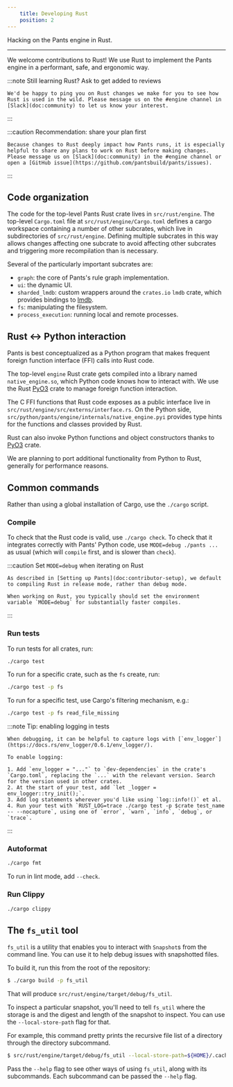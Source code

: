 ```yaml
---
    title: Developing Rust
    position: 2
---
```


Hacking on the Pants engine in Rust.

---

We welcome contributions to Rust! We use Rust to implement the Pants engine in a performant, safe, and ergonomic way.


:::note Still learning Rust? Ask to get added to reviews

    
    We'd be happy to ping you on Rust changes we make for you to see how Rust is used in the wild. Please message us on the #engine channel in [Slack](doc:community) to let us know your interest.

:::


:::caution Recommendation: share your plan first

    
    Because changes to Rust deeply impact how Pants runs, it is especially helpful to share any plans to work on Rust before making changes. Please message us on [Slack](doc:community) in the #engine channel or open a [GitHub issue](https://github.com/pantsbuild/pants/issues).

:::

Code organization
-----------------

The code for the top-level Pants Rust crate lives in `src/rust/engine`. The top-level `Cargo.toml` file at `src/rust/engine/Cargo.toml` defines a cargo workspace containing a number of other subcrates, which live in subdirectories of `src/rust/engine`. Defining multiple subcrates in this way allows changes affecting one subcrate to avoid affecting other subcrates and triggering more recompilation than is necessary.

Several of the particularly important subcrates are:

- `graph`: the core of Pants's rule graph implementation.
- `ui`: the dynamic UI.
- `sharded_lmdb`: custom wrappers around the `crates.io` `lmdb` crate, which provides bindings to [lmdb](https://en.wikipedia.org/wiki/Lightning_Memory-Mapped_Database).
- `fs`: manipulating the filesystem.
- `process_execution`: running local and remote processes.

Rust \<-> Python interaction
----------------------------

Pants is best conceptualized as a Python program that makes frequent foreign function interface (FFI) calls into Rust code. 

The top-level `engine` Rust crate gets compiled into a library named `native_engine.so`, which Python code knows how to interact with. We use the Rust [PyO3](https://pyo3.rs/) crate to manage foreign function interaction.

The C FFI functions that Rust code exposes as a public interface live in `src/rust/engine/src/externs/interface.rs`. On the Python side, `src/python/pants/engine/internals/native_engine.pyi` provides type hints for the functions and classes provided by Rust.

Rust can also invoke Python functions and object constructors thanks to [PyO3](https://pyo3.rs) crate.

We are planning to port additional functionality from Python to Rust, generally for performance reasons.

Common commands
---------------

Rather than using a global installation of Cargo, use the `./cargo` script.

### Compile

To check that the Rust code is valid, use `./cargo check`. To check that it integrates correctly with Pants' Python code, use `MODE=debug ./pants ...` as usual (which will `compile` first, and is slower than `check`).


:::caution Set `MODE=debug` when iterating on Rust

    
    As described in [Setting up Pants](doc:contributor-setup), we default to compiling Rust in release mode, rather than debug mode.
    
    When working on Rust, you typically should set the environment variable `MODE=debug` for substantially faster compiles.

:::

### Run tests

To run tests for all crates, run:

```bash
./cargo test
```

To run for a specific crate, such as the `fs` create, run:

```bash
./cargo test -p fs
```

To run for a specific test, use Cargo's filtering mechanism, e.g.:

```bash
./cargo test -p fs read_file_missing
```


:::note Tip: enabling logging in tests

    
    When debugging, it can be helpful to capture logs with [`env_logger`](https://docs.rs/env_logger/0.6.1/env_logger/).
    
    To enable logging:
    
    1. Add `env_logger = "..."` to `dev-dependencies` in the crate's `Cargo.toml`, replacing the `...` with the relevant version. Search for the version used in other crates.
    2. At the start of your test, add `let _logger = env_logger::try_init();`.
    3. Add log statements wherever you'd like using `log::info!()` et al.
    4. Run your test with `RUST_LOG=trace ./cargo test -p $crate test_name -- --nocapture`, using one of `error`, `warn`, `info`, `debug`, or `trace`.

:::

### Autoformat

```bash
./cargo fmt
```

To run in lint mode, add `--check`.

### Run Clippy

```bash
./cargo clippy
```

The `fs_util` tool
------------------

`fs_util` is a utility that enables you to interact with `Snapshot`s from the command line. You can use it to help debug issues with snapshotted files.

To build it, run this from the root of the repository:

```bash
$ ./cargo build -p fs_util
```

That will produce `src/rust/engine/target/debug/fs_util`.

To inspect a particular snapshot, you'll need to tell `fs_util` where the storage is and the digest and length of the snapshot to inspect. You can use the `--local-store-path` flag for that.

For example, this command pretty prints the recursive file list of a directory through the directory subcommand.

```bash
$ src/rust/engine/target/debug/fs_util --local-store-path=${HOME}/.cache/pants/lmdb_store directory cat-proto --output-format=recursive-file-list <digesh> <len>
```

Pass the `--help` flag to see other ways of using `fs_util`, along with its subcommands. Each subcommand can be passed the `--help` flag.